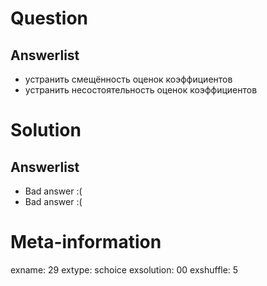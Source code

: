 Question
========


Answerlist
----------
*  устранить смещённость оценок коэффициентов
*  устранить несостоятельность оценок коэффициентов

Solution
========

Answerlist
----------
*  Bad answer :(
*  Bad answer :(

Meta-information
================
exname: 29
extype: schoice
exsolution: 00
exshuffle: 5
